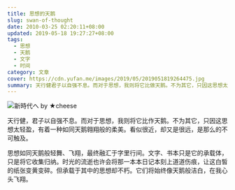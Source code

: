 ```yaml
---
title: 思想的天鹅
slug: swan-of-thought
date: 2010-03-25 02:20:11+08:00
updated: 2019-05-18 19:27:27+08:00
tags:
  - 思想
  - 天鹅
  - 文字
  - 时间
category: 文章
cover: https://cdn.yufan.me/images/2019/05/2019051819264475.jpg
summary: 天行健君子以自强不息。而对于思想，我则将它比做天鹅。不为其它，只因这思想太轻盈，有着一种如同天鹅翱翔般柔美。
---
```


![新時代へ by ★cheese](https://cdn.yufan.me/images/2019/05/2019051819264475.jpg)

<MusicPlayer netease={268154} />

天行健，君子以自强不息。而对于思想，我则将它比作天鹅。不为其它，只因这思想太轻盈，有着一种如同天鹅翱翔般的柔美。看似很近，却又是很远，是那么的不可触及。

思想如同天鹅般轻舞、飞翔，最终融汇于字里行间。文字、书本只是它的承载体，只是将它收集归纳。时光的流逝也许会将那一本本日记本刻上道道伤痕，让这白皙的纸张变黄变碎。但承载于其中的思想却不朽。它们将始终像天鹅般洁白，在我心头飞翔。
